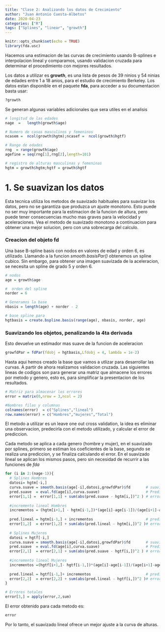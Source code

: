 ```yaml
---
title: "Clase 2: Analizando los datos de Crecimiento"
author: "Juan Antonio Cuesta-Albetos"
date: 2020-04-23
categories: ["R"]
tags: ["Splines", "linear", "growth"]
---
```


```r
knitr::opts_chunk$set(echo = TRUE)
library(fda.usc)
```


Hacemos una estimacion de las curvas de crecimiento usando B-splines e interpolacion lineal y comparamos, usando validacion cruzada para determinar el procedimiento con mejores resultados. 

Los datos a utilizar es **growth**, es una lista de pesos de 39 ninios y 54 ninias de edades entre 1 a 18 anios, para el estudio de crecimiento Berkeley. Los datos estan disponible en el paquete **fda**, para acceder a su documentacion basta usar:

```r
?growth
```

Se generan algunas variables adicionales que sera utiles en el analisis
```r
# longitud de las edades
nage  =   length(growth$age)

# Numero de casos masculinos y femeninos
ncasem =  ncol(growth$hgtm);ncasef =  ncol(growth$hgtf)

# Rango de edades
rng  = range(growth$age)
agefine = seq(rng[1],rng[2],length=101)

# registro de alturas masculinas y femeninas
hgtm = growth$hgtm;hgtf = growth$hgtf
```


# 1. Se suavizan los datos

Esta tecnica utiliza los metodos de suavizado habituales para suavizar los datos, pero no se garantiza que produzca un ajuste monotono. Esto puede no ser muy importante para la estimacion de la funcion de altura, pero puede tener consecuencias mucho mas graves para la velocidad y aceleraciones. Vea el metodo de suavizado monotono a continuacion para obtener una mejor solucion, pero con una sobrecarga del calculo.

###  Creacion del objeto fd

Una base B-spline basis con nodos en valores de edad y  orden 6, es utilizado. Llamando a la funcion *smooth.basisPar()* obtenemos un spline cubico. Sin embargo, para obtener una imagen 
suavizada de la aceleracion, se necesita un spline de grado 5 y orden 6. 

```r
# nodos 
age = growth$age

#  orden del spline
norder = 6

# Generamos la base
nbasis = length(age) + norder - 2

# base spline para
hgtbasis = create.bspline.basis(range(age), nbasis, norder, age)
```

### Suavizando los objetos, penalizando la 4ta derivada

Esto devuelve un estimador mas suave de la funcion de aceleracion

```r
growfdPar = fdPar(fdobj = hgtbasis,Lfdobj = 4, lambda = 1e-2)
```

Hasta aqui hemos creado la base que vamos a utlizar para desarrollar las curvas. A partir de ahora realizamos validacion cruzada. Las siguientes lineas de codigos son para generar una matriz que almacene los errores por metodo y genero, esto es, para simplificar la presentacion de los resultados.

```r
# Matriz para almacenar los errores
error = matrix(0,nrow = 3,ncol = 2)

#Nombres filas y columnas
colnames(error)  = c("Splines","lineal")
row.names(error) = c("Hombres","mujeres","Total")
```

El metodo a utilizar es un leave one out cross validation, la idea es eliminar una observacion, predecirla con el metodo utilizado, y calcular el error de prediccion.

Cada metodo se aplica  a cada genero (hombre y mujer), en el suavizado por splines, primero se estiman los coeficientes de la base, segundo se realiza una prediccion, y se finaliza calculando el error. En el suavizado lineal se aplican los mismos pasos, pero sin necesidad de recurrir a las funciones de *fda*

```r
for (i in 2:(nage-1)){
  # Splines Hombres
  datosi= hgtm[-i,]
  curva.suave = smooth.basis(age[-i],datosi,growfdPar)$fd       # suavizado
  pred.suave  = eval.fd(age[i],curva.suave)                     # Prediccion
  error[1,1] =  error[1,1] + sum(abs(pred.suave - hgtm[i,])^2 ) # error spline
  
  #incremento lineal Hombres
  incrementos = (hgtm[i+1,] - hgtm[i-1,])*(age[i]-age[i-1])/(age[i+1]-age[i-1])
  
  pred.lineal = hgtm[i-1,] + incrementos                        # prediccion
  error[1,2]  = error[1,2] + sum(abs(pred.lineal - hgtm[i,])^2 )# error lineal
  
  # Splines Mujeres
  datosi = hgtf[-i,]
  curva.suave = smooth.basis(age[-i],datosi,growfdPar)$fd       # suavizado
  pred.suave  = eval.fd(age[i],curva.suave)                     # Prediccion
  error[2,1]  = error[2,1] + sum(abs(pred.suave - hgtf[i,])^2 ) # error spline 
  
  #incremento lineal Mujeres
  incrementos =(hgtf[i+1,]- hgtf[i-1,])*(age[i]-age[i-1])/(age[i+1]-age[i-1])
  
  pred.lineal = hgtf[i-1,]+ incrementos                         # prediccion
  error[2,2]  = error[2,2] + sum(abs(pred.lineal - hgtf[i,])^2 )# error lineal
}

# Errores totales
error[3,] = apply(error,2,sum)
```

El error obtenido para cada metodo es:

```r
error
```


Por lo tanto, el suavizado lineal ofrece un mejor ajuste a la curva de alturas.
